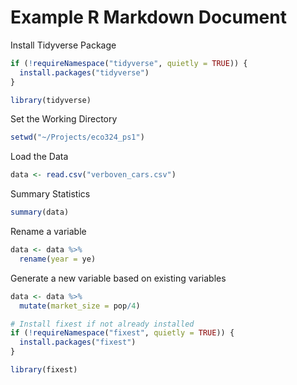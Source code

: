 # Example R Markdown Document

Install Tidyverse Package

```r
if (!requireNamespace("tidyverse", quietly = TRUE)) {
  install.packages("tidyverse")
}

library(tidyverse)
```

Set the Working Directory

```r
setwd("~/Projects/eco324_ps1")
```

Load the Data

```r
data <- read.csv("verboven_cars.csv")
```

Summary Statistics

```r
summary(data)
```

Rename a variable

```r
data <- data %>%
  rename(year = ye)
```

Generate a new variable based on existing variables

```r
data <- data %>%
  mutate(market_size = pop/4)
```


```r
# Install fixest if not already installed
if (!requireNamespace("fixest", quietly = TRUE)) {
  install.packages("fixest")
}

library(fixest)
```

